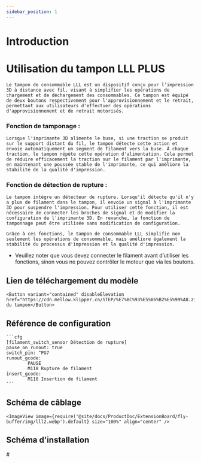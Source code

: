 ```yaml
---
sidebar_position: 1
---
```


# Introduction

# Utilisation du tampon LLL PLUS

    Le tampon de consommable LLL est un dispositif conçu pour l’impression 3D à distance avec fil, visant à simplifier les opérations de chargement et de déchargement des consommables. Ce tampon est équipé de deux boutons respectivement pour l'approvisionnement et le retrait, permettant aux utilisateurs d'effectuer des opérations d'approvisionnement et de retrait motorisés.

### Fonction de tamponage :

    Lorsque l'imprimante 3D alimente le buse, si une traction se produit sur le support distant du fil, le tampon détecte cette action et envoie automatiquement un segment de filament vers la buse. À chaque traction, le tampon répète cette opération d'alimentation. Cela permet de réduire efficacement la traction sur le filament par l'imprimante, en maintenant une poussée stable de l'imprimante, ce qui améliore la stabilité de la qualité d'impression.

### Fonction de détection de rupture :

    Le tampon intègre un détecteur de rupture. Lorsqu'il détecte qu'il n'y a plus de filament dans le tampon, il envoie un signal à l'imprimante 3D pour suspendre l'impression. Pour utiliser cette fonction, il est nécessaire de connecter les broches de signal et de modifier la configuration de l'imprimante 3D. En revanche, la fonction de tamponnage peut être utilisée sans modification de configuration.

    Grâce à ces fonctions, le tampon de consommable LLL simplifie non seulement les opérations de consommable, mais améliore également la stabilité du processus d'impression et la qualité d'impression.

* Veuillez noter que vous devez connecter le filament avant d’utiliser les fonctions, sinon vous ne pouvez contrôler le moteur que via les boutons.

## Lien de téléchargement du modèle

    <Button variant="contained" disableElevation href="https://cdn.mellow.klipper.cn/STEP/%E7%BC%93%E5%86%B2%E5%99%A8.zip">Modèle du tampon</Button>


## Référence de configuration

    ```cfg
    [filament_switch_sensor Détection de rupture]
    pause_on_runout: true
    switch_pin: ^PG7
    runout_gcode:
            PAUSE
            M118 Rupture de filament
    insert_gcode:
            M118 Insertion de filament
    ```

## Schéma de câblage

    <ImageView image={require('@site/docs/ProductDoc/ExtensionBoard/fly-buffer/img/lll2.webp').default} size="100%" align="center" />

## Schéma d'installation

#<PdfView file="https://cdn.mellow.klipper.cn/SCH-PDF/buffer.pdf"/>
